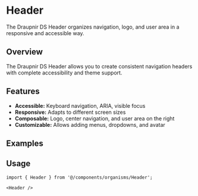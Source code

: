 
<Meta of={HeaderStories} component={Header}/>

# Header

The Draupnir DS Header organizes navigation, logo, and user area in a responsive and accessible way.

## Overview

The Draupnir DS Header allows you to create consistent navigation headers with complete accessibility and theme support.

## Features

- **Accessible:** Keyboard navigation, ARIA, visible focus
- **Responsive:** Adapts to different screen sizes
- **Composable:** Logo, center navigation, and user area on the right
- **Customizable:** Allows adding menus, dropdowns, and avatar

## Examples

<Story of={HeaderStories.Basic} />

## Usage

```tsx
import { Header } from '@/components/organisms/Header';

<Header />
``` 